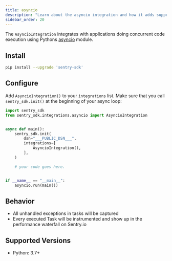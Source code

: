 ```yaml
---
title: asyncio
description: "Learn about the asyncio integration and how it adds support for applications the asyncio module."
sidebar_order: 20
---
```


The `AsyncioIntegration` integrates with applications doing concurrent code execution using Pythons [asyncio](https://docs.python.org/3/library/asyncio.html) module.

## Install

```bash
pip install --upgrade 'sentry-sdk'
```

## Configure

Add `AsyncioIntegration()` to your `integrations` list. Make sure that you call `sentry_sdk.init()` at the beginning of your async loop:

<SignInNote />

```python {filename:main.py}
import sentry_sdk
from sentry_sdk.integrations.asyncio import AsyncioIntegration


async def main():
    sentry_sdk.init(
        dsn="___PUBLIC_DSN___",
        integrations=[
            AsyncioIntegration(),
        ],
    )

    # your code goes here.


if __name__ == "__main__":
    asyncio.run(main())
```

## Behavior

- All unhandled exceptions in tasks will be captured
- Every executed Task will be instrumented and show up in the performance waterfall on Sentry.io

## Supported Versions

- Python: 3.7+
